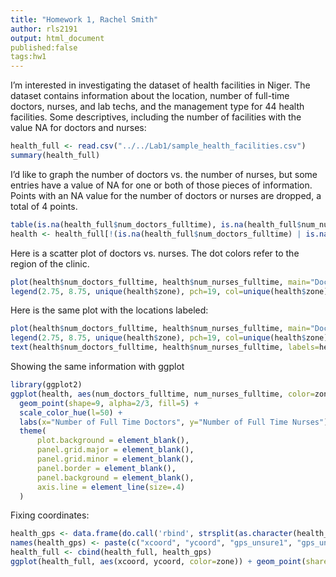 ```yaml
---
title: "Homework 1, Rachel Smith"
author: rls2191
output: html_document
published:false
tags:hw1
---
```

I'm interested in investigating the dataset of health facilities in Niger. The dataset contains  information about the location, number of full-time doctors, nurses, and lab techs, and the management type for 44 health facilities. Some descriptives, including the number of facilities with the value NA for doctors and nurses:
```r
health_full <- read.csv("../../Lab1/sample_health_facilities.csv")
summary(health_full)
```
I'd like to graph the number of doctors vs. the number of nurses, but some entries have a value of NA for one or both of those pieces of information. Points with an NA value for the number of doctors or nurses are dropped, a total of 4 points.
```r
table(is.na(health_full$num_doctors_fulltime), is.na(health_full$num_nurses_fulltime))
health <- health_full[!(is.na(health_full$num_doctors_fulltime) | is.na(health_full$num_nurses_fulltime)), ]
```
Here is a scatter plot of doctors vs. nurses. The dot colors refer to the region of the clinic. 
```r
plot(health$num_doctors_fulltime, health$num_nurses_fulltime, main="Doctors and Nurses in Niger by Region", xlab="Number of Full Time Doctors", ylab="Number of Full Time Nurses", xlim=c(0,4), ylim=c(0,9), pch=19, col=health$zone)
legend(2.75, 8.75, unique(health$zone), pch=19, col=unique(health$zone))
```

Here is the same plot with the locations labeled:
```r
plot(health$num_doctors_fulltime, health$num_nurses_fulltime, main="Doctors and Nurses in Niger by Region", xlab="Number of Full Time Doctors", ylab="Number of Full Time Nurses", xlim=c(0,4), ylim=c(0,9), pch=19, col=health$zone)
legend(2.75, 8.75, unique(health$zone), pch=19, col=unique(health$zone))
text(health$num_doctors_fulltime, health$num_nurses_fulltime, labels=health$lga, cex= 0.7)
```

Showing the same information with ggplot
```r
library(ggplot2)
ggplot(health, aes(num_doctors_fulltime, num_nurses_fulltime, color=zone)) + 
  geom_point(shape=9, alpha=2/3, fill=5) + 
  scale_color_hue(l=50) + 
  labs(x="Number of Full Time Doctors", y="Number of Full Time Nurses") + 
  theme(                              
      plot.background = element_blank(), 
      panel.grid.major = element_blank(), 
      panel.grid.minor = element_blank(), 
      panel.border = element_blank(), 
      panel.background = element_blank(),
      axis.line = element_line(size=.4)
  )
```
Fixing coordinates:
```r
health_gps <- data.frame(do.call('rbind', strsplit(as.character(health_full$gps),' ',fixed=TRUE)))
names(health_gps) <- paste(c("xcoord", "ycoord", "gps_unsure1", "gps_unsure2"))
health_full <- cbind(health_full, health_gps)
ggplot(health_full, aes(xcoord, ycoord, color=zone)) + geom_point(share=9, fill=5)
```